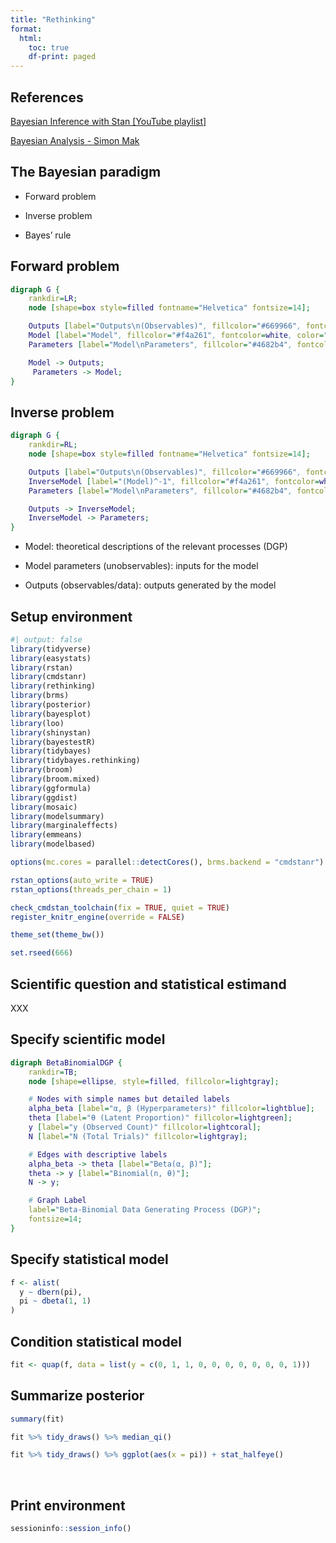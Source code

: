 ```yaml
---
title: "Rethinking"
format:
  html:
    toc: true
    df-print: paged
---
```


## References

[Bayesian Inference with Stan \[YouTube playlist\]](https://youtube.com/playlist?list=PLtjJ_Rt8bTdJEeV0afADtWvqq_t0_iksX)

[Bayesian Analysis - Simon Mak](https://youtu.be/2lgg6OIjd8M)

## The Bayesian paradigm

-   Forward problem

-   Inverse problem

-   Bayes' rule

## Forward problem

```dot
digraph G {
    rankdir=LR;
    node [shape=box style=filled fontname="Helvetica" fontsize=14];

    Outputs [label="Outputs\n(Observables)", fillcolor="#669966", fontcolor=white];
    Model [label="Model", fillcolor="#f4a261", fontcolor=white, color="#cc5500"];
    Parameters [label="Model\nParameters", fillcolor="#4682b4", fontcolor=white];

    Model -> Outputs;
     Parameters -> Model;
}
```

## Inverse problem

```dot
digraph G {
    rankdir=RL;
    node [shape=box style=filled fontname="Helvetica" fontsize=14];

    Outputs [label="Outputs\n(Observables)", fillcolor="#669966", fontcolor=white];
    InverseModel [label="(Model)^-1", fillcolor="#f4a261", fontcolor=white, color="#cc5500"];
    Parameters [label="Model\nParameters", fillcolor="#4682b4", fontcolor=white];

    Outputs -> InverseModel;
    InverseModel -> Parameters;
}
```

-   Model: theoretical descriptions of the relevant processes (DGP)

-   Model parameters (unobservables): inputs for the model

-   Outputs (observables/data): outputs generated by the model

## Setup environment

```r
#| output: false
library(tidyverse)
library(easystats)
library(rstan)
library(cmdstanr)
library(rethinking)
library(brms)
library(posterior)
library(bayesplot)
library(loo)
library(shinystan)
library(bayestestR)
library(tidybayes)
library(tidybayes.rethinking)
library(broom)
library(broom.mixed)
library(ggformula)
library(ggdist)
library(mosaic)
library(modelsummary)
library(marginaleffects)
library(emmeans)
library(modelbased)

options(mc.cores = parallel::detectCores(), brms.backend = "cmdstanr")

rstan_options(auto_write = TRUE)
rstan_options(threads_per_chain = 1)

check_cmdstan_toolchain(fix = TRUE, quiet = TRUE)
register_knitr_engine(override = FALSE)

theme_set(theme_bw())

set.rseed(666)
```

## Scientific question and statistical estimand

XXX

## Specify scientific model

```dot
digraph BetaBinomialDGP {
    rankdir=TB;
    node [shape=ellipse, style=filled, fillcolor=lightgray];

    # Nodes with simple names but detailed labels
    alpha_beta [label="α, β (Hyperparameters)" fillcolor=lightblue];
    theta [label="θ (Latent Proportion)" fillcolor=lightgreen];
    y [label="y (Observed Count)" fillcolor=lightcoral];
    N [label="N (Total Trials)" fillcolor=lightgray];

    # Edges with descriptive labels
    alpha_beta -> theta [label="Beta(α, β)"];
    theta -> y [label="Binomial(n, θ)"];
    N -> y;

    # Graph Label
    label="Beta-Binomial Data Generating Process (DGP)";
    fontsize=14;
}
```

## Specify statistical model

```r
f <- alist(
  y ~ dbern(pi),
  pi ~ dbeta(1, 1)
)
```

## Condition statistical model

```r
fit <- quap(f, data = list(y = c(0, 1, 1, 0, 0, 0, 0, 0, 0, 0, 1)))
```

## Summarize posterior

```r
summary(fit)
```

```r
fit %>% tidy_draws() %>% median_qi()
```

```r
fit %>% tidy_draws() %>% ggplot(aes(x = pi)) + stat_halfeye()
```

\

## Print environment

```r
sessioninfo::session_info()
```
